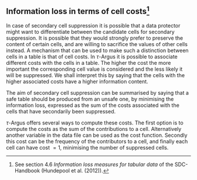 ## Information loss in terms of cell costs[^8]

[^8]: See section 4.6 *Information loss measures for tabular data* of the SDC-Handbook (Hundepool et al. (2012)).

In case of secondary cell suppression it is possible that a data protector might want to differentiate between the candidate cells for secondary suppression. It is possible that they would strongly prefer to preserve the content of certain cells, and are willing to sacrifice the values of other cells instead. A mechanism that can be used to make such a distinction between cells in a table is that of cell costs. In $\tau$-Argus it is possible to associate different costs with the cells in a table. The higher the cost the more important the corresponding cell value is considered and the less likely it will be suppressed. We shall interpret this by saying that the cells with the higher associated costs have a higher information content. 

The aim of secondary cell suppression can be summarised by saying that a safe table should be produced from an unsafe one, by minimising the information loss, expressed as the sum of the costs associated with the cells that have secondarily been suppressed.

$\tau$-Argus offers several ways to compute these costs. The first option is to compute the costs as the sum of the contributions to a cell. Alternatively another variable in the data file can be used as the cost function. Secondly this cost can be the frequency of the contributors to a cell, and finally each cell can have cost $= 1$, minimising the number of suppressed cells.

